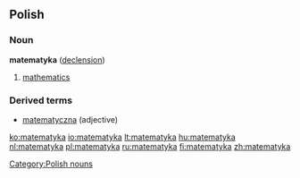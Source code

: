 ==Polish==
[[Category:Polish nouns]]
===Noun===
'''matematyka''' {{f}} ([[Wiktionary Appendix:Polish hard feminine noun declension|declension]])
# [[mathematics]]

===Derived terms===
* [[matematyczna]] (adjective)

[[ko:matematyka]]
[[io:matematyka]]
[[lt:matematyka]]
[[hu:matematyka]]
[[nl:matematyka]]
[[pl:matematyka]]
[[ru:matematyka]]
[[fi:matematyka]]
[[zh:matematyka]]